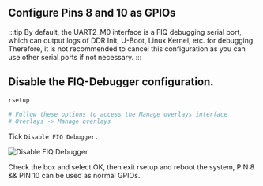 ## Configure Pins 8 and 10 as GPIOs

:::tip
By default, the UART2_M0 interface is a FIQ debugging serial port, which can output logs of DDR Init, U-Boot, Linux Kernel, etc. for debugging. Therefore, it is not recommended to cancel this configuration as you can use other serial ports if not necessary.
:::

## Disable the FIQ-Debugger configuration.

```bash
rsetup

# Follow these options to access the Manage overlays interface
# Overlays -> Manage overlays
```

Tick `Disable FIQ Debugger.`

![Disable FIQ Debugger](/img/general-tutorial/disable-fiq-debugger.webp)

Check the box and select OK, then exit rsetup and reboot the system, PIN 8 && PIN 10 can be used as normal GPIOs.
